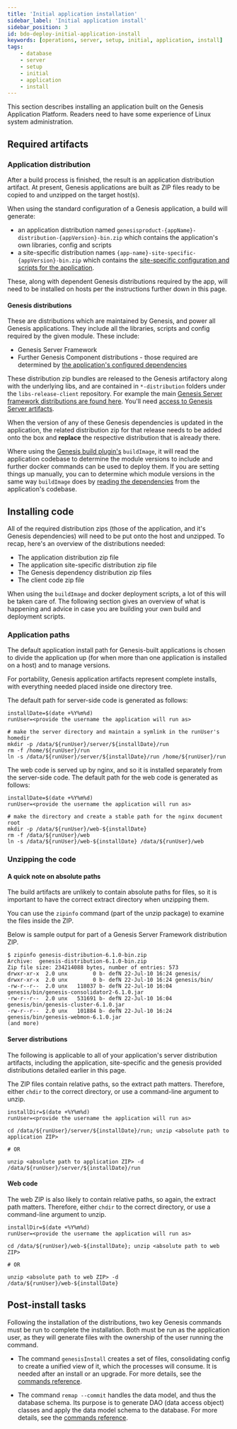 ```yaml
---
title: 'Initial application installation'
sidebar_label: 'Initial application install'
sidebar_position: 3
id: bdo-deploy-initial-application-install
keywords: [operations, server, setup, initial, application, install]
tags:
    - database
    - server
    - setup
    - initial
    - application
    - install
---
```

This section describes installing an application built on the Genesis Application Platform. Readers need to have some experience of Linux system administration.

## Required artifacts

### Application distribution

After a build process is finished, the result is an application distribution artifact. At present, Genesis applications are built as ZIP files ready to be copied to and unzipped on the target host(s). 

When using the standard configuration of a Genesis application, a build will generate:

- an application distribution named `genesisproduct-{appName}-distribution-{appVersion}-bin.zip` which contains the application's own libraries, config and scripts
- a site-specific distribution names `{app-name}-site-specific-{appVersion}-bin.zip` which contains the [site-specific configuration and scripts for the application](/develop/server-capabilities/runtime-configuration/site-specific/).

These, along with dependent Genesis distributions required by the app, will need to be installed on hosts per the instructions further down in this page.

#### Genesis distributions

These are distributions which are maintained by Genesis, and power all Genesis applications. They include all the libraries, scripts and config required by the given module. These include:

- Genesis Server Framework
- Further Genesis Component distributions - those required are determined by [the application's configured dependencies](/build-deploy-operate/build/plugins/#dependencies)

These distribution zip bundles are released to the Genesis artifactory along with the underlying libs, and are contained in `*-distribution` folders under the `libs-release-client` repository. For example the main [Genesis Server framework distributions are found here](https://genesisglobal.jfrog.io/ui/repos/tree/General/libs-release-local/global/genesis/genesis-distribution). You'll need [access to Genesis Server artifacts](/build-deploy-operate/build/library-access/#server-artifacts).

When the version of any of these Genesis dependencies is updated in the application, the related distribution zip for that release needs to be added onto the box and **replace** the respective distribution that is already there.

Where using the [Genesis build plugin's](/build-deploy-operate/deploy/hosting-infrastructure/containers/#using-the-plugin) `buildImage`, it will read the application codebase to determine the module versions to include and further docker commands can be used to deploy them. If you are setting things up manually, you can to determine which module versions in the same way `buildImage` does by [reading the dependencies](/docs/build-deploy-operate/build/plugins/#dependencies) from the application's codebase.

## Installing code

All of the required distribution zips (those of the application, and it's Genesis dependencies) will need to be put onto the host and unzipped. To recap, here's an overview of the distributions needed:

* The application distribution zip file
* The application site-specific distribution zip file
* The Genesis dependency distribution zip files
* The client code zip file

When using the `buildImage` and docker deployment scripts, a lot of this will be taken care of. The following section gives an overview of what is happening and advice in case you are building your own build and deployment scripts.

### Application paths

The default application install path for Genesis-built applications is chosen to divide the application up (for when more than one application is installed on a host) and to manage versions.  

For portability, Genesis application artifacts represent complete installs, with everything needed placed inside one directory tree.

The default path for server-side code is generated as follows:

```shell
installDate=$(date +%Y%m%d)
runUser=<provide the username the application will run as>

# make the server directory and maintain a symlink in the runUser's homedir
mkdir -p /data/${runUser}/server/${installDate}/run
rm -f /home/${runUser}/run
ln -s /data/${runUser}/server/${installDate}/run /home/${runUser}/run
```

The web code is served up by nginx, and so it is installed separately from the server-side code.  The default path for
the web code is generated as follows:

```shell
installDate=$(date +%Y%m%d)
runUser=<provide the username the application will run as>

# make the directory and create a stable path for the nginx document root
mkdir -p /data/${runUser}/web-${installDate}
rm -f /data/${runUser}/web
ln -s /data/${runUser}/web-${installDate} /data/${runUser}/web
```

### Unzipping the code

#### A quick note on absolute paths

The build artifacts are unlikely to contain absolute paths for files, so it is important to have the correct extract directory when unzipping them.

You can use the `zipinfo` command (part of the unzip package) to examine the files inside the ZIP. 

Below is sample output for part of a Genesis Server Framework distribution ZIP. 

```shell
$ zipinfo genesis-distribution-6.1.0-bin.zip 
Archive:  genesis-distribution-6.1.0-bin.zip
Zip file size: 234214088 bytes, number of entries: 573
drwxr-xr-x  2.0 unx        0 b- defN 22-Jul-10 16:24 genesis/
drwxr-xr-x  2.0 unx        0 b- defN 22-Jul-10 16:24 genesis/bin/
-rw-r--r--  2.0 unx   118037 b- defN 22-Jul-10 16:04 genesis/bin/genesis-consolidator2-6.1.0.jar
-rw-r--r--  2.0 unx   531691 b- defN 22-Jul-10 16:04 genesis/bin/genesis-cluster-6.1.0.jar
-rw-r--r--  2.0 unx   101884 b- defN 22-Jul-10 16:24 genesis/bin/genesis-webmon-6.1.0.jar
(and more)
```

#### Server distributions

The following is applicable to all of your application's server distribution artifacts, including the application, site-specific and the genesis provided distributions detailed earlier in this page.

The ZIP files contain relative paths, so the extract path matters. Therefore, either `chdir` to the correct directory, or use a command-line argument to unzip.

```shell
installDir=$(date +%Y%m%d)
runUser=<provide the username the application will run as>

cd /data/${runUser}/server/${installDate}/run; unzip <absolute path to application ZIP>

# OR

unzip <absolute path to application ZIP> -d /data/${runUser}/server/${installDate}/run
```

#### Web code

The web ZIP is also likely to contain relative paths, so again, the extract path matters.  Therefore, either `chdir` to
the correct directory, or use a command-line argument to unzip.

```shell
installDir=$(date +%Y%m%d)
runUser=<provide the username the application will run as>

cd /data/${runUser}/web-${installDate}; unzip <absolute path to web ZIP>

# OR

unzip <absolute path to web ZIP> -d /data/${runUser}/web-${installDate}
```

## Post-install tasks

Following the installation of the distributions, two key Genesis commands must be run to complete the installation. Both must be run as the application user, as they will generate files with the ownership of the user running the command.

- The command `genesisInstall` creates a set of files, consolidating config to create a unified view of it, which the processes will consume. It is needed after an install or an upgrade. For more details, see the [commands reference](/build-deploy-operate/operate/commands/#genesisinstall).

- The command `remap --commit` handles the data model, and thus the database schema. Its purpose is to generate DAO (data access object) classes and apply the data model schema to the database. For more details, see the [commands reference](/build-deploy-operate/operate/commands/remap/).





